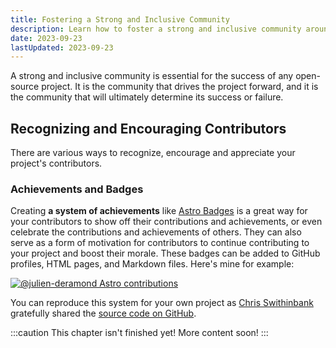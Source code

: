 ```yaml
---
title: Fostering a Strong and Inclusive Community
description: Learn how to foster a strong and inclusive community around your open-source project.
date: 2023-09-23
lastUpdated: 2023-09-23
---
```


<p class="lead">
	A strong and inclusive community is essential for the success of any
	open-source project. It is the community that drives the project forward, and
	it is the community that will ultimately determine its success or failure.
</p>

## Recognizing and Encouraging Contributors

There are various ways to recognize, encourage and appreciate your project's contributors.

### Achievements and Badges

Creating **a system of achievements** like [Astro Badges](https://astro.badg.es/) is a great way for your contributors to show off their contributions and achievements, or even celebrate the contributions and achievements of others. They can also serve as a form of motivation for contributors to continue contributing to your project and boost their morale. These badges can be added to GitHub profiles, HTML pages, and Markdown files. Here's mine for example:

[![@julien-deramond Astro contributions](https://astro.badg.es/v2/contributor/julien-deramond.svg)](https://astro.badg.es/contributor/julien-deramond/)

You can reproduce this system for your own project as [Chris Swithinbank](https://github.com/delucis) gratefully shared the [source code on GitHub](https://github.com/delucis/astro-badge).

:::caution
This chapter isn't finished yet! More content soon!
:::
